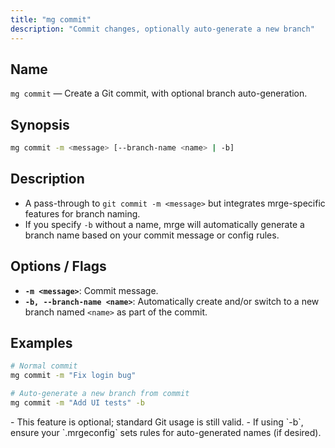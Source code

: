 ```yaml
---
title: "mg commit"
description: "Commit changes, optionally auto-generate a new branch"
---
```


## Name

`mg commit` — Create a Git commit, with optional branch auto-generation.

## Synopsis

```bash
mg commit -m <message> [--branch-name <name> | -b]
```

## Description

- A pass-through to `git commit -m <message>` but integrates mrge-specific features for branch naming.
- If you specify `-b` without a name, mrge will automatically generate a branch name based on your commit message or config rules.

## Options / Flags

- **`-m <message>`**: Commit message.
- **`-b, --branch-name <name>`**: Automatically create and/or switch to a new branch named `<name>` as part of the commit.

## Examples

```bash
# Normal commit
mg commit -m "Fix login bug"

# Auto-generate a new branch from commit
mg commit -m "Add UI tests" -b
```

<Note>
  - This feature is optional; standard Git usage is still valid.
  - If using `-b`, ensure your `.mrgeconfig` sets rules for auto-generated names (if desired).
</Note>
